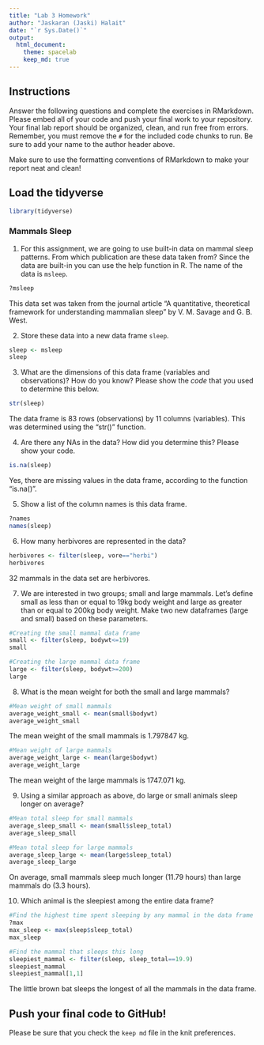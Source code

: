 ```yaml
---
title: "Lab 3 Homework"
author: "Jaskaran (Jaski) Halait"
date: "`r Sys.Date()`"
output:
  html_document: 
    theme: spacelab
    keep_md: true
---
```


## Instructions
Answer the following questions and complete the exercises in RMarkdown. Please embed all of your code and push your final work to your repository. Your final lab report should be organized, clean, and run free from errors. Remember, you must remove the `#` for the included code chunks to run. Be sure to add your name to the author header above.  

Make sure to use the formatting conventions of RMarkdown to make your report neat and clean!  

## Load the tidyverse
```r
library(tidyverse)
```

### Mammals Sleep  
1. For this assignment, we are going to use built-in data on mammal sleep patterns. From which publication are these data taken from? Since the data are built-in you can use the help function in R. The name of the data is `msleep`.  
```r
?msleep
```

This data set was taken from the journal article "A quantitative, theoretical framework for understanding mammalian sleep" by V. M. Savage and G. B. West.

2. Store these data into a new data frame `sleep`.  
```r
sleep <- msleep
sleep
```

3. What are the dimensions of this data frame (variables and observations)? How do you know? Please show the *code* that you used to determine this below.  
```r
str(sleep)
```

The data frame is 83 rows (observations) by 11 columns (variables). This was determined using the "str()" function.

4. Are there any NAs in the data? How did you determine this? Please show your code.  
```r
is.na(sleep)
```

Yes, there are missing values in the data frame, according to the function "is.na()".

5. Show a list of the column names is this data frame.
```r
?names
names(sleep)
```

6. How many herbivores are represented in the data?  
```r
herbivores <- filter(sleep, vore=="herbi")
herbivores
```

32 mammals in the data set are herbivores.

7. We are interested in two groups; small and large mammals. Let's define small as less than or equal to 19kg body weight and large as greater than or equal to 200kg body weight. Make two new dataframes (large and small) based on these parameters.
```r
#Creating the small mammal data frame
small <- filter(sleep, bodywt<=19)
small

#Creating the large mammal data frame
large <- filter(sleep, bodywt>=200)
large
```

8. What is the mean weight for both the small and large mammals?
```r
#Mean weight of small mammals
average_weight_small <- mean(small$bodywt)
average_weight_small
```

The mean weight of the small mammals is 1.797847 kg. 

```r
#Mean weight of large mammals
average_weight_large <- mean(large$bodywt)
average_weight_large
```

The mean weight of the large mammals is 1747.071 kg. 

9. Using a similar approach as above, do large or small animals sleep longer on average?  

```r
#Mean total sleep for small mammals
average_sleep_small <- mean(small$sleep_total)
average_sleep_small
```

```r
#Mean total sleep for large mammals
average_sleep_large <- mean(large$sleep_total)
average_sleep_large
```

On average, small mammals sleep much longer (11.79 hours) than large mammals do (3.3 hours).

10. Which animal is the sleepiest among the entire data frame?

```r
#Find the highest time spent sleeping by any mammal in the data frame
?max
max_sleep <- max(sleep$sleep_total)
max_sleep
```

```r
#Find the mammal that sleeps this long
sleepiest_mammal <- filter(sleep, sleep_total==19.9)
sleepiest_mammal
sleepiest_mammal[1,1]
```
The little brown bat sleeps the longest of all the mammals in the data frame.

## Push your final code to GitHub!
Please be sure that you check the `keep md` file in the knit preferences.   